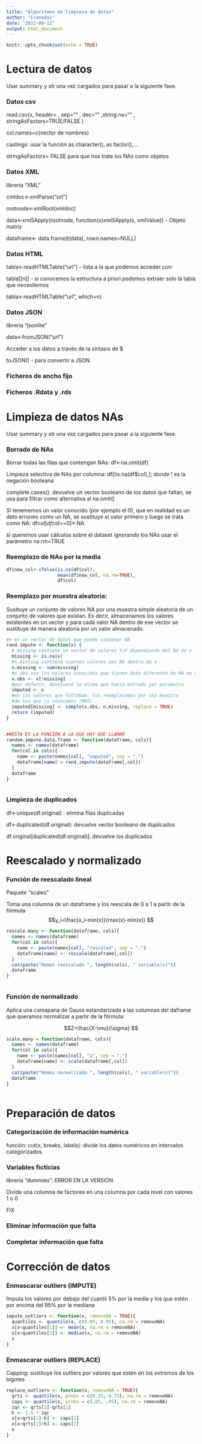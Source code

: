 ```yaml
---
title: "Algoritmos de limpieza de datos"
author: "Ccanadas"
date: "2022-09-12"
output: html_document
---
```


```r
knitr::opts_chunk$set(echo = TRUE)
```

# Lectura de datos

Usar summary y str una vez cargados para pasar a la siguiente fase.

### Datos csv

read.csv(x, header= , sep="" , dec="" ,string.na="" , stringAsFactors=TRUE/FALSE )

col.names=c(vector de nombres)

castings: usar la función as.character(), as.factor(),...

stringAsFactors= FALSE para que nos trate los NAs como objetos

### Datos XML

libreria "XML"

cmldoc<-xmlParse("url")

rootnode<-xmlRoot(xmldoc)

data<-xmlSApply(rootnode, function(x)xmlSApply(x, xmlValue)) - Objeto matriz

dataframe<- data.frame(t(data), rown.names=NULL)

### Datos HTML

tabla<-readHTMLTable("url") - lista a la que podemos acceder con:

tabla[[n]] - si conocemos la estructura a priori podemos extraer solo la tabla que necesitemos

tabla<-readHTMLTable("url", which=n)

### Datos JSON

libreria "jsonlite"

data<-fromJSON("url")

Acceder a los datos a través de la sintasis de $

toJSON() - para convertir a JSON


### Ficheros de ancho fijo

### Ficheros .Rdata y .rds


# Limpieza de datos NAs

Usar summary y str una vez cargados para pasar a la siguiente fase.

### Borrado de NAs

Borrar todas las filas que contengan NAs: df<-na.omit(df)

Limpieza selectiva de NAs por columna: df[!is.na(df$col),]; donde ! es la negación booleana

complete.cases(): devuelve un vector booleano de los datos que faltan, se usa para filtrar como alternativa al na.omit()


Si tenememos un valor conocido (por ejemplo el 0), que en realidad es un dato erroneo como un NA, se sustituye el valor primero y luego se trata como NA: df$col[df$col==0]<-NA

si queremos usar cálculos sobre el dataset ignorando los NAs usar el parámetro na.rm=TRUE

### Reemplazo de NAs por la media

```r
df$new_col<-ifelse(is.na(df$col), 
                   mean(df$new_col, na.rm=TRUE), 
                   df$col)
```



### Reemplazo por muestra aleatoria:

Susituye un conjunto de valores NA por una muestra simple aleatoria de un conjunto de valores que existan.
Es decir, almacenamos los valores existentes en un vector y para cada valor NA dentro de ese vector se sustituye de manera aleatoria por un valor almacenado.

```r

#x es un vector de datos que puede contener NA
rand.impute <- function(x) {
  # missing contiene un vector de valores T/F dependiendo del NA de x
  missing <- is.na(x)
  #n.missing contiene cuantos valores son NA dentro de x
  n.missing <- sum(missing)
  #x.obs son los valores conocidos que tienen dato diferente de NA en x
  x.obs <- x[!missing]
  #por defecto, devolveré lo mismo que había entrado por parámetro
  imputed <- x
  #en los valores que faltaban, los reemplazamos por una muestra
  #de los que si conocemos (MAS)
  imputed[missing] <- sample(x.obs, n.missing, replace = TRUE)
  return (imputed)
}


##ESTA ES LA FUNCIÓN A LA QUE HAY QUE LLAMAR
random.impute.data.frame <- function(dataframe, cols){
  names <- names(dataframe)
  for(col in cols){
    name <- paste(names[col], "imputed", sep = ".")
    dataframe[name] = rand.impute(dataframe[,col])
  }
  dataframe
}



```


### Limpieza de duplicados

df<-unique(df.original) : elimina filas duplicadas

df<-duplicated(df.original): devuelve vector booleano de duplicados

df.original[duplicated(df.original)]: devuelve los duplicados


# Reescalado y normalizado

### Función de reescalado lineal

Paquete "scales"

Toma una columna de un dataframe y los reescala de 0 a 1 a partir de la fórmula
$$y_i=\frac{x_i-min(x)}{max(x)-min(x)} $$ 

```r

rescale.many <- function(dataframe, cols){
  names <- names(dataframe)
  for(col in cols){
    name <- paste(names[col], "rescaled", sep = ".")
    dataframe[name] <- rescale(dataframe[,col]) 
  }
  cat(paste("Hemos reescalado ", length(cols), " variable(s)"))
  dataframe
}



```


### Función de normalizado

Aplica una camapana de Gauss estandarizada a las columnas del daframe que queramos normalizar a partir de la fórmula:

$$Z=\frac{X-\mu}{\sigma} $$

```r

scale.many = function(dataframe, cols){
  names <- names(dataframe)
  for(col in cols){
    name <- paste(names[col], "z", sep = ".")
    dataframe[name] <- scale(dataframe[,col])
  }
  cat(paste("Hemos normalizado ", length(cols), " variable(s)"))
  dataframe
}



```

# Preparación de datos

### Categorización de información numérica

función: cut(x, breaks, labels): divide los datos numéricos en intervalos categorizados

### Variables ficticias

librería "dummies": ERROR EN LA VERSIÓN

Divide una columna de factores en una columna por cada nivel con valores 1 o 0

FIX

### Eliminar información que falta


### Completar información que falta


# Corrección de datos

### Enmascarar outliers (IMPUTE)

Imputa los valores por debajo del cuantil 5% por la media y los que estén por encima del 95% por la mediana


```r


impute_outliers <- function(x, removeNA = TRUE){
  quantiles <- quantile(x, c(0.05, 0.95), na.rm = removeNA)
  x[x<quantiles[1]] <- mean(x, na.rm = removeNA)
  x[x>quantiles[2]] <- median(x, na.rm = removeNA)
  x
}

```

### Enmascarar outliers (REPLACE) 

Capping: sustituye los outliers por valores que estén en los extremos de los bigotes


```r


replace_outliers <- function(x, removeNA = TRUE){
  qrts <- quantile(x, probs = c(0.25, 0.75), na.rm = removeNA)
  caps <- quantile(x, probs = c(.05, .95), na.rm = removeNA)
  iqr <- qrts[2]-qrts[1]
  h <- 1.5 * iqr
  x[x<qrts[1]-h] <- caps[1]
  x[x>qrts[2]+h] <- caps[2]
  x
}


```






















